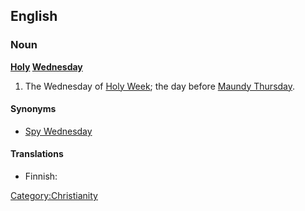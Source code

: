 ==English==

===Noun===
{{wikipedia}}
'''[[Holy]] [[Wednesday]]'''

# The Wednesday of [[Holy Week]]; the day before [[Maundy Thursday]].

====Synonyms====
* [[Spy Wednesday]]

====Translations====
{{trans-top}}
* Finnish: {{t-|fi|kellokeskiviikko}}
{{trans-mid}}
{{trans-bottom}}

[[Category:Christianity]]